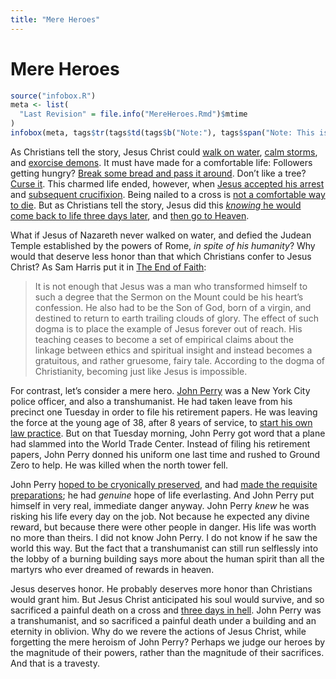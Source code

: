 ```yaml
---
title: "Mere Heroes"
---
```


# Mere Heroes

```r
source("infobox.R")
meta <- list(
  "Last Revision" = file.info("MereHeroes.Rmd")$mtime
)
infobox(meta, tags$tr(tags$td(tags$b("Note:"), tags$span("Note: This is a personal re-writing of an essay originally penned by Eliezer Yudkowsky on LessWrong. As such, much of the text is exactly Yudkowsky's. Since I'm presenting his ideas, I've decided to preserve his words as well. Never-the-less, I have changed it, extensively in some ways. I don't know how to reconcile my ownership of this version of the text with the original, other to admit outright that I am explicitly committing plagiarism. If Yudkowsky himself objects, I will happily remove this essay at his request."), colspan=2)))
```

As Christians tell the story, Jesus Christ could [walk on water](https://www.biblegateway.com/passage/?search=Matthew+14%3A22-33&version=NRSV), [calm storms](https://www.biblegateway.com/passage/?search=Mark+4%3A35-41&version=NIV), and [exorcise demons](https://www.biblegateway.com/passage/?search=Mark+5%3A1-20&version=NRSV). It must have made for a comfortable life: Followers getting hungry? [Break some bread and pass it around](https://www.biblegateway.com/passage/?search=Matthew+14%3A13-21&version=NRSV). Don't like a tree? [Curse it](https://www.biblegateway.com/passage/?search=Mark+11%3A12-14%2C19-25&version=NRSV). This charmed life ended, however, when [Jesus accepted his arrest](https://www.biblegateway.com/passage/?search=John+18%3A3-14&version=NRSV) and [subsequent crucifixion](https://www.biblegateway.com/passage/?search=Luke+23%3A33-46&version=NRSV). Being nailed to a cross is [not a comfortable way to die](https://en.wikipedia.org/wiki/Crucifixion#Details). But as Christians tell the story, Jesus did this [_knowing_ he would come back to life three days later](https://www.biblegateway.com/passage/?search=Luke+18%3A31-33&version=NRSV), and [then go to Heaven](https://www.biblegateway.com/passage/?search=John+20%3A17&version=NRSV).

What if Jesus of Nazareth never walked on water, and defied the Judean Temple established by the powers of Rome, _in spite of his humanity_? Why would that deserve less honor than that which Christians confer to Jesus Christ? As Sam Harris put it in [The End of Faith](http://smile.amazon.com/End-Faith-Religion-Terror-Future/dp/0393327655/ref=sr_1_1?ie=UTF8&qid=1451509971&sr=8-1&keywords=The+End+of+Faith):

> It is not enough that Jesus was a man who transformed himself to such a degree that the Sermon on the Mount could be his heart's confession. He also had to be the Son of God, born of a virgin, and destined to return to earth trailing clouds of glory. The effect of such dogma is to place the example of Jesus forever out of reach. His teaching ceases to become a set of empirical claims about the linkage between ethics and spiritual insight and instead becomes a gratuitous, and rather gruesome, fairy tale. According to the dogma of Christianity, becoming just like Jesus is impossible.

For contrast, let's consider a mere hero. [John Perry](http://www.nleomf.org/officers/search/search-results/john-william-perry.html) was a New York City police officer, and also a transhumanist. He had taken leave from his precinct one Tuesday in order to file his retirement papers. He was leaving the force at the young age of 38, after 8 years of service, to [start his own law practice](http://www.nypdangels.com/nypd/perry.htm). But on that Tuesday morning, John Perry got word that a plane had slammed into the World Trade Center. Instead of filing his retirement papers, John Perry donned his uniform one last time and rushed to Ground Zero to help. He was killed when the north tower fell.

John Perry [hoped to be cryonically preserved](http://www.plumsite.com/johnperry.html), and had [made the requisite preparations](http://www.alcor.org/problems.html); he had _genuine_ hope of life everlasting. And John Perry put himself in very real, immediate danger anyway. John Perry _knew_ he was risking his life every day on the job. Not because he expected any divine reward, but because there were other people in danger. His life was worth no more than theirs. I did not know John Perry. I do not know if he saw the world this way. But the fact that a transhumanist can still run selflessly into the lobby of a burning building says more about the human spirit than all the martyrs who ever dreamed of rewards in heaven.

Jesus deserves honor. He probably deserves more honor than Christians would grant him. But Jesus Christ anticipated his soul would survive, and so sacrificed a painful death on a cross and [three days in hell](https://en.wikipedia.org/wiki/Harrowing_of_Hell). John Perry was a transhumanist, and so sacrificed a painful death under a building and an eternity in oblivion. Why do we revere the actions of Jesus Christ, while forgetting the mere heroism of John Perry? Perhaps we judge our heroes by the magnitude of their powers, rather than the magnitude of their sacrifices. And that is a travesty.
